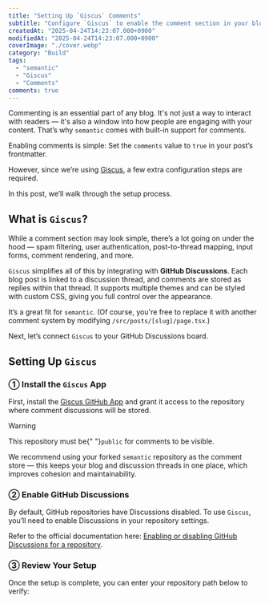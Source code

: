 ```yaml
---
title: "Setting Up `Giscus` Comments"
subtitle: "Configure `Giscus` to enable the comment section in your blog."
createdAt: "2025-04-24T14:23:07.000+0900"
modifiedAt: "2025-04-24T14:23:07.000+0900"
coverImage: "./cover.webp"
category: "Build"
tags:
  - "semantic"
  - "Giscus"
  - "Comments"
comments: true
---
```



Commenting is an essential part of any blog. It's not just a way to interact with readers — it's also a window into how people are engaging with your content.
That’s why `semantic` comes with built-in support for comments.

Enabling comments is simple: Set the `comments` value to `true` in your post’s frontmatter.

However, since we’re using <a href="https://giscus.app" target="_blank" rel="noopener noreferrer">Giscus</a>, a few extra configuration steps are required.

In this post, we’ll walk through the setup process.

## What is `Giscus`?

While a comment section may look simple, there’s a lot going on under the hood — spam filtering, user authentication, post-to-thread mapping, input forms, comment rendering, and more.

`Giscus` simplifies all of this by integrating with **GitHub Discussions**.
Each blog post is linked to a discussion thread, and comments are stored as replies within that thread. It supports multiple themes and can be styled with custom CSS, giving you full control over the appearance.

It’s a great fit for `semantic`.
(Of course, you're free to replace it with another comment system by modifying `/src/posts/[slug]/page.tsx`.)

Next, let’s connect `Giscus` to your GitHub Discussions board.

## Setting Up `Giscus`

### ① Install the `Giscus` App
First, install the <a href="https://github.com/apps/giscus" target="_blank" rel="noopener noreferrer">Giscus GitHub App</a> and grant it access to the repository where comment discussions will be stored.

> [!WARNING]
> This repository must be{" "}`public` for comments to be visible.

We recommend using your forked `semantic` repository as the comment store — this keeps your blog and discussion threads in one place, which improves cohesion and maintainability.

### ② Enable GitHub Discussions

By default, GitHub repositories have Discussions disabled.
To use `Giscus`, you’ll need to enable Discussions in your repository settings.

Refer to the official documentation here: <a href="https://docs.github.com/en/repositories/managing-your-repositorys-settings-and-features/enabling-features-for-your-repository/enabling-or-disabling-github-discussions-for-a-repository" target="_blank" rel="noopener noreferrer">Enabling or disabling GitHub Discussions for a repository</a>.

### ③ Review Your Setup

Once the setup is complete, you can enter your repository path below to verify:

[//]: # (<input className={styles.input} placeholder="nylon-bricks/semantic" />)
<Divider />